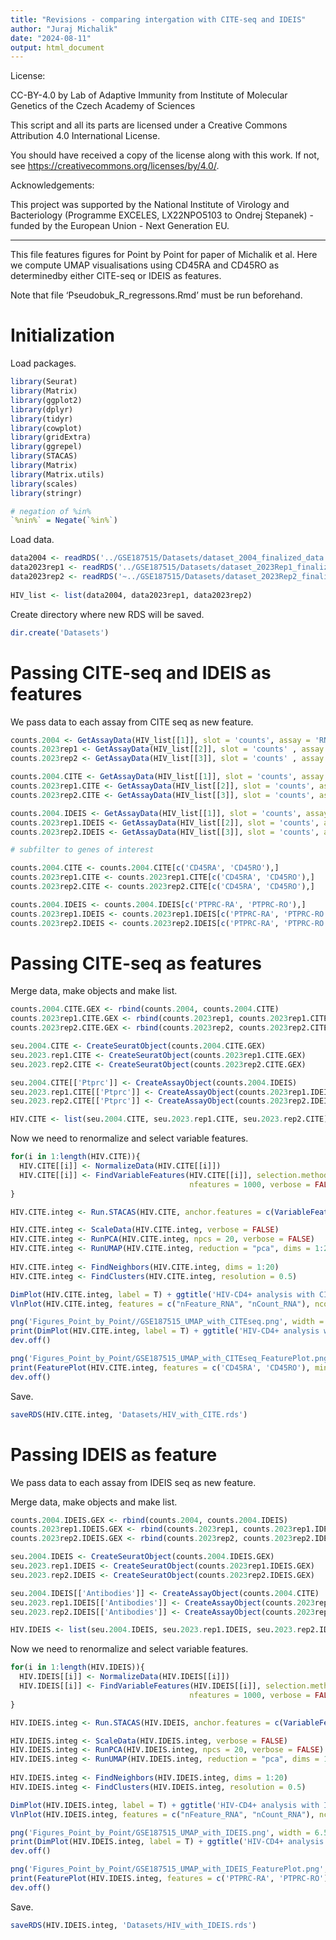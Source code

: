```yaml
---
title: "Revisions - comparing intergation with CITE-seq and IDEIS"
author: "Juraj Michalik"
date: "2024-08-11"
output: html_document
---
```


License:

CC-BY-4.0 by Lab of Adaptive Immunity from Institute of Molecular Genetics of the Czech Academy of Sciences

This script and all its parts are licensed under a
Creative Commons Attribution 4.0 International License.

You should have received a copy of the license along with this
work. If not, see <https://creativecommons.org/licenses/by/4.0/>.

Acknowledgements:

This project was supported by the National Institute of Virology and 
Bacteriology (Programme EXCELES, LX22NPO5103 to Ondrej Stepanek) - 
funded by the European Union - Next Generation EU.

---

This file features figures for Point by Point for paper of Michalik et al. Here we compute UMAP visualisations using CD45RA and CD45RO as determinedby either CITE-seq or IDEIS as features.

Note that file 'Pseudobuk_R_regressons.Rmd' must be run beforehand.

# Initialization

Load packages.

```r
library(Seurat)
library(Matrix)
library(ggplot2)
library(dplyr)
library(tidyr)
library(cowplot)
library(gridExtra)
library(ggrepel)
library(STACAS)
library(Matrix)
library(Matrix.utils)
library(scales)
library(stringr)

# negation of %in% 
`%nin%` = Negate(`%in%`)
```

Load data.

```r
data2004 <- readRDS('../GSE187515/Datasets/dataset_2004_finalized_data.rds')
data2023rep1 <- readRDS('../GSE187515/Datasets/dataset_2023Rep1_finalized_data.rds')
data2023rep2 <- readRDS('~../GSE187515/Datasets/dataset_2023Rep2_finalized_data.rds')
  
HIV_list <- list(data2004, data2023rep1, data2023rep2)
```

Create directory where new RDS will be saved.

```r
dir.create('Datasets')
```  
  
# Passing CITE-seq and IDEIS as features

We pass data to each assay from CITE seq as new feature.

```r
counts.2004 <- GetAssayData(HIV_list[[1]], slot = 'counts', assay = 'RNA')
counts.2023rep1 <- GetAssayData(HIV_list[[2]], slot = 'counts' , assay = 'RNA')
counts.2023rep2 <- GetAssayData(HIV_list[[3]], slot = 'counts' , assay = 'RNA')

counts.2004.CITE <- GetAssayData(HIV_list[[1]], slot = 'counts', assay = 'Antibodies')
counts.2023rep1.CITE <- GetAssayData(HIV_list[[2]], slot = 'counts', assay = 'Antibodies')
counts.2023rep2.CITE <- GetAssayData(HIV_list[[3]], slot = 'counts', assay = 'Antibodies')

counts.2004.IDEIS <- GetAssayData(HIV_list[[1]], slot = 'counts', assay = 'Ptprc')
counts.2023rep1.IDEIS <- GetAssayData(HIV_list[[2]], slot = 'counts', assay = 'Ptprc')
counts.2023rep2.IDEIS <- GetAssayData(HIV_list[[3]], slot = 'counts', assay = 'Ptprc')

# subfilter to genes of interest

counts.2004.CITE <- counts.2004.CITE[c('CD45RA', 'CD45RO'),]
counts.2023rep1.CITE <- counts.2023rep1.CITE[c('CD45RA', 'CD45RO'),]
counts.2023rep2.CITE <- counts.2023rep2.CITE[c('CD45RA', 'CD45RO'),]

counts.2004.IDEIS <- counts.2004.IDEIS[c('PTPRC-RA', 'PTPRC-RO'),]
counts.2023rep1.IDEIS <- counts.2023rep1.IDEIS[c('PTPRC-RA', 'PTPRC-RO'),]
counts.2023rep2.IDEIS <- counts.2023rep2.IDEIS[c('PTPRC-RA', 'PTPRC-RO'),]
```

# Passing CITE-seq as features

Merge data, make objects and make list.

```r
counts.2004.CITE.GEX <- rbind(counts.2004, counts.2004.CITE)
counts.2023rep1.CITE.GEX <- rbind(counts.2023rep1, counts.2023rep1.CITE)
counts.2023rep2.CITE.GEX <- rbind(counts.2023rep2, counts.2023rep2.CITE)

seu.2004.CITE <- CreateSeuratObject(counts.2004.CITE.GEX)
seu.2023.rep1.CITE <- CreateSeuratObject(counts.2023rep1.CITE.GEX)
seu.2023.rep2.CITE <- CreateSeuratObject(counts.2023rep2.CITE.GEX)

seu.2004.CITE[['Ptprc']] <- CreateAssayObject(counts.2004.IDEIS)
seu.2023.rep1.CITE[['Ptprc']] <- CreateAssayObject(counts.2023rep1.IDEIS)
seu.2023.rep2.CITE[['Ptprc']] <- CreateAssayObject(counts.2023rep2.IDEIS)

HIV.CITE <- list(seu.2004.CITE, seu.2023.rep1.CITE, seu.2023.rep2.CITE)
```

Now we need to renormalize and select variable features.

```r
for(i in 1:length(HIV.CITE)){
  HIV.CITE[[i]] <- NormalizeData(HIV.CITE[[i]])
  HIV.CITE[[i]] <- FindVariableFeatures(HIV.CITE[[i]], selection.method = "vst",
                                        nfeatures = 1000, verbose = FALSE)
}
```

```r
HIV.CITE.integ <- Run.STACAS(HIV.CITE, anchor.features = c(VariableFeatures(HIV.CITE[[1]]), 'CD45RA', 'CD45RO'))
```

```r
HIV.CITE.integ <- ScaleData(HIV.CITE.integ, verbose = FALSE)
HIV.CITE.integ <- RunPCA(HIV.CITE.integ, npcs = 20, verbose = FALSE)
HIV.CITE.integ <- RunUMAP(HIV.CITE.integ, reduction = "pca", dims = 1:20)
  
HIV.CITE.integ <- FindNeighbors(HIV.CITE.integ, dims = 1:20)
HIV.CITE.integ <- FindClusters(HIV.CITE.integ, resolution = 0.5)
```

```r
DimPlot(HIV.CITE.integ, label = T) + ggtitle('HIV-CD4+ analysis with CITE-seq as features')
VlnPlot(HIV.CITE.integ, features = c("nFeature_RNA", "nCount_RNA"), ncol = 2, pt.size = 0)
```

```r
png('Figures_Point_by_Point//GSE187515_UMAP_with_CITEseq.png', width = 6.5, height = 6, units = 'in', res = 200)
print(DimPlot(HIV.CITE.integ, label = T) + ggtitle('HIV-CD4+ analysis with CITE-seq as features'))
dev.off()
```

```r
png('Figures_Point_by_Point/GSE187515_UMAP_with_CITEseq_FeaturePlot.png', width = 11, height = 6, units = 'in', res = 200)
print(FeaturePlot(HIV.CITE.integ, features = c('CD45RA', 'CD45RO'), min.cutoff = 0))
dev.off()
```

Save.

```r
saveRDS(HIV.CITE.integ, 'Datasets/HIV_with_CITE.rds')
```

# Passing IDEIS as feature

We pass data to each assay from IDEIS seq as new feature.

Merge data, make objects and make list.

```r
counts.2004.IDEIS.GEX <- rbind(counts.2004, counts.2004.IDEIS)
counts.2023rep1.IDEIS.GEX <- rbind(counts.2023rep1, counts.2023rep1.IDEIS)
counts.2023rep2.IDEIS.GEX <- rbind(counts.2023rep2, counts.2023rep2.IDEIS)

seu.2004.IDEIS <- CreateSeuratObject(counts.2004.IDEIS.GEX)
seu.2023.rep1.IDEIS <- CreateSeuratObject(counts.2023rep1.IDEIS.GEX)
seu.2023.rep2.IDEIS <- CreateSeuratObject(counts.2023rep2.IDEIS.GEX)

seu.2004.IDEIS[['Antibodies']] <- CreateAssayObject(counts.2004.CITE)
seu.2023.rep1.IDEIS[['Antibodies']] <- CreateAssayObject(counts.2023rep1.CITE)
seu.2023.rep2.IDEIS[['Antibodies']] <- CreateAssayObject(counts.2023rep2.CITE)

HIV.IDEIS <- list(seu.2004.IDEIS, seu.2023.rep1.IDEIS, seu.2023.rep2.IDEIS)
```

Now we need to renormalize and select variable features.

```r
for(i in 1:length(HIV.IDEIS)){
  HIV.IDEIS[[i]] <- NormalizeData(HIV.IDEIS[[i]])
  HIV.IDEIS[[i]] <- FindVariableFeatures(HIV.IDEIS[[i]], selection.method = "vst",
                                        nfeatures = 1000, verbose = FALSE)
}
```

```r
HIV.IDEIS.integ <- Run.STACAS(HIV.IDEIS, anchor.features = c(VariableFeatures(HIV.IDEIS[[1]]), 'PTPRC-RA', 'PTPRC-RO'))
```

```r
HIV.IDEIS.integ <- ScaleData(HIV.IDEIS.integ, verbose = FALSE)
HIV.IDEIS.integ <- RunPCA(HIV.IDEIS.integ, npcs = 20, verbose = FALSE)
HIV.IDEIS.integ <- RunUMAP(HIV.IDEIS.integ, reduction = "pca", dims = 1:20)
  
HIV.IDEIS.integ <- FindNeighbors(HIV.IDEIS.integ, dims = 1:20)
HIV.IDEIS.integ <- FindClusters(HIV.IDEIS.integ, resolution = 0.5)
```

```r
DimPlot(HIV.IDEIS.integ, label = T) + ggtitle('HIV-CD4+ analysis with IDEIS as features')
VlnPlot(HIV.IDEIS.integ, features = c("nFeature_RNA", "nCount_RNA"), ncol = 2, pt.size = 0)
```

```r
png('Figures_Point_by_Point/GSE187515_UMAP_with_IDEIS.png', width = 6.5, height = 6, units = 'in', res = 200)
print(DimPlot(HIV.IDEIS.integ, label = T) + ggtitle('HIV-CD4+ analysis with IDEIS as features'))
dev.off()
```

```r
png('Figures_Point_by_Point/GSE187515_UMAP_with_IDEIS_FeaturePlot.png', width = 11, height = 6, units = 'in', res = 200)
print(FeaturePlot(HIV.IDEIS.integ, features = c('PTPRC-RA', 'PTPRC-RO'), min.cutoff = 0))
dev.off()
```
Save.

```r
saveRDS(HIV.IDEIS.integ, 'Datasets/HIV_with_IDEIS.rds')
```
